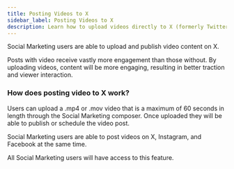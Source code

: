 ```yaml
---
title: Posting Videos to X
sidebar_label: Posting Videos to X
description: Learn how to upload videos directly to X (formerly Twitter) through Social Marketing for better engagement and viewer interaction.
---
```


Social Marketing users are able to upload and publish video content on X. 

Posts with video receive vastly more engagement than those without. By uploading videos, content will be more engaging, resulting in better traction and viewer interaction.

### How does posting video to X work?

Users can upload a .mp4 or .mov video that is a maximum of 60 seconds in length through the Social Marketing composer. Once uploaded they will be able to publish or schedule the video post. 

Social Marketing users are able to post videos on X, Instagram, and Facebook at the same time. 

All Social Marketing users will have access to this feature.